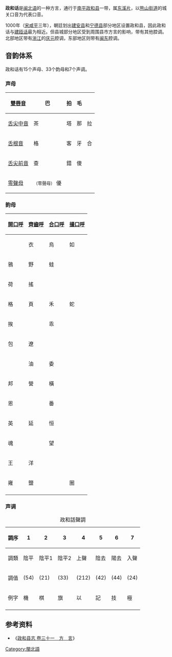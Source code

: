 {{no footnotes|time=2015-04-11T05:20:19+00:00}}
{{language
|name=政和话
|nativename=
|familycolor=汉藏语系
|states=[[中國|中國]]東南部
|region=[[福建省|福建省]][[南平市|南平市]][[政和县|政和县]]
|speakers=
|fam1=[[汉藏语系|汉藏语系]]
|fam2=[[漢語族|漢語族]]
|fam3=[[闽语支|闽语支]]
|fam4=[[沿山闽语|沿山闽语]]
|fam5=[[闽北语|闽北语]]
|fam6=[[东溪片|东溪片]]
|isoexception=dialect|iso6=zege
}}
'''政和话'''是[[闽北语|闽北语]]的一种方言，通行于[[南平|南平]][[政和县|政和县]]一带，属[[东溪片|东溪片]]，以[[熊山街道|熊山街道]]的城关口音为代表口音。

1000年（[[宋|宋]][[咸平|咸平]]三年），朝廷划出[[建安县|建安县]]和[[宁德县|宁德县]]部分地区设置政和县，因此政和话与[[建瓯话|建瓯话]]最为相近。但县城部分地区受到周围县市方言的影响，带有其他腔调。北部地区带有[[浙江|浙江]]的[[庆元|庆元]]腔调，东部地区则带有[[闽东|闽东]]腔调。

==音韵体系==
政和话有15个声母、33个韵母和7个声调。

===声母===
{| class="wikitable"
|-
! [[雙唇音|雙唇音]] 
| {{IPA link|p}} 巴
| {{IPA link|pʰ}} 拍
| {{IPA link|m}} 毛
| 
|-
! [[舌尖中音|舌尖中音]] 
| {{IPA link|t}} 茶
| {{IPA link|tʰ}} 塔
| {{IPA link|n}} 那
| {{IPA link|l}} 拉
|-
! [[舌根音|舌根音]] 
| {{IPA link|k}} 格
| {{IPA link|kʰ}} 客
| {{IPA link|ŋ}} 牙
| {{IPA link|x}} 合
|-
! [[舌尖前音|舌尖前音]] 
| {{IPA link|ts}} 查
| {{IPA link|tsʰ}} 錯
| {{IPA link|s}} 傻
| 
|-
! [[零聲母|零聲母]] 
| <small>（零聲母）</small> 優 
|  
|  
| 
|}
===韵母===
{| class="wikitable"
|-
! [[開口呼|開口呼]] !! [[齊齒呼|齊齒呼]] !! [[合口呼|合口呼]] !! [[撮口呼|撮口呼]]
|-
|  || {{IPA link|i}} 衣 || {{IPA link|u}} 烏 || {{IPA link|y}} 如
|-
| {{IPA link|a}} 鴉 || {{IPA|ia}} 野 || {{IPA|ua}} 蛙 || 
|-
| {{IPA link|ɔ}} 荷 || {{IPA|iɔ}} 搖 || || 
|-
| {{IPA link|ɛ}} 格 || {{IPA|iɛ}} 頁 || {{IPA|uɛ}} 禾 || {{IPA|yɛ}} 蛇 
|-
| {{IPA|ai}} 挨 ||  || {{IPA|uai}} 乖 || 
|-
| {{IPA|au}} 包 || {{IPA|iau}} 遼 || ||
|-
| || {{IPA|iu}} 油 || {{IPA|ui}} 委 || 
|-
| {{IPA|aŋ}} 邦 || {{IPA|iaŋ}} 營 || {{IPA|uaŋ}} 橫 || 
|-
| {{IPA|aiŋ}} 恩 || || {{IPA|uaiŋ}} 番 || 
|-
| {{IPA|eiŋ}} 英 || {{IPA|ieiŋ}} 延 || {{IPA|ueiŋ}} 恒 || 
|-
| {{IPA|auŋ}} 魂 || || {{IPA|uauŋ}} 望 || 
|-
| {{IPA|ɔŋ}} 王 || {{IPA|iɔŋ}} 洋 || || 
|-
| {{IPA|œyŋ}} 雍 || {{IPA|iŋ}} 鹽 || || {{IPA|yiŋ}} 圈
|-
|}
===声调===
{| class="wikitable"
|+ 政和話聲調
|-
!調序
|1
|2
|3
|4
|5
|6
|7
|-
!調類
|陰平
|陰平1
|陰平2
|上聲
|陰去
|陽去
|入聲
|-
!調值
| {{IPA|˥˦}} (54)
| {{IPA|˨˩}} (21)
| {{IPA|˧˧}} (33)
| {{IPA|˨˩˨}} (212)
| {{IPA|˦˨}} (42)
| {{IPA|˦˦}} (44)
| {{IPA|˨˦}} (24)
|-
!例字
| 機
| 棋
| 旗
| 以
| 記
| 技
| 極
|-
|}
==参考资料==
*《[https://web.archive.org/web/20150924013721/http://www.fjsq.gov.cn/ShowText.asp?ToBook=3160&index=1468& 政和县志 卷三十一　方　言]》


{{闽语}}

[[Category:閩北語|Category:閩北語]]